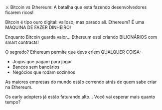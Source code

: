 ⚔️ Bitcoin vs Ethereum: A batalha que está fazendo desenvolvedores ficarem ricos!

Bitcoin é tipo ouro digital: valioso, mas parado ali.
Ethereum? É uma MÁQUINA DE FAZER DINHEIRO!

Enquanto Bitcoin guarda valor...
Ethereum está criando BILIONÁRIOS com smart contracts!

O segredo? Ethereum permite que devs criem QUALQUER COISA:

- Jogos que pagam para jogar
- Bancos sem bancários
- Negócios que rodam sozinhos

As maiores empresas do mundo estão correndo atrás de quem sabe criar na Ethereum.

Os early adopters já estão faturando alto... Você vai esperar mais quanto tempo?
